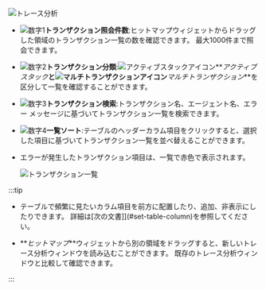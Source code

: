 ![トレース分析](/img/analysis-tx-main.png)

-   ![数字1](/img/number-01.png)**トランザクション照会件数**:ヒットマップウィジェットからドラッグした領域のトランザクション一覧の数を確認できます。 最大1000件まで照会できます。

-   ![数字2](/img/number-02.png)**トランザクション分類**:![アクティブスタックアイコン](/img/ic-s-active-stack.svg)**_アクティブスタック_**と![マルチトランザクションアイコン](/img/ic-s-mult-transation.svg)**_マルチトランザクション_**を区分して一覧を確認することができます。

-   ![数字3](/img/number-03.png)**トランザクション検索**:トランザクション名、エージェント名、エラー メッセージに基づいてトランザクション一覧を検索できます。

-   ![数字4](/img/number-04.png)**一覧ソート**:テーブルのヘッダーカラム項目をクリックすると、選択した項目に基づいてトランザクション一覧を並べ替えることができます。

-   エラーが発生したトランザクション項目は、一覧で赤色で表示されます。

    ![トランザクション一覧](/img/analysis-tx-main-error.png)

:::tip

-   テーブルで頻繁に見たいカラム項目を前方に配置したり、追加、非表示にしたりできます。 詳細は[次の文書]](#set-table-column)を参照してください。

-   **_ヒットマップ_**ウィジェットから別の領域をドラッグすると、新しいトレース分析ウィンドウを読み込むことができます。 既存のトレース分析ウィンドウと比較して確認できます。

:::
